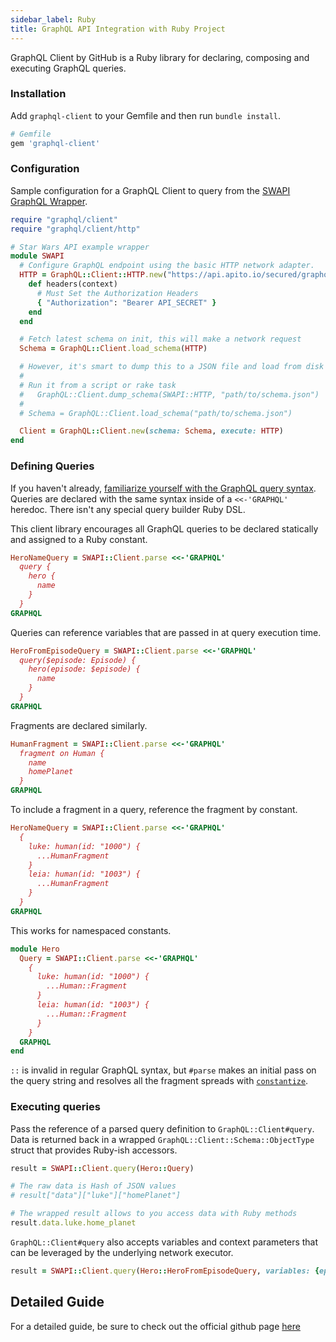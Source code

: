 ```yaml
---
sidebar_label: Ruby
title: GraphQL API Integration with Ruby Project
---
```

<head>
    <meta property="og:type" content="article" />
</head>


GraphQL Client by GitHub is a Ruby library for declaring, composing and executing GraphQL queries.

### Installation

Add `graphql-client` to your Gemfile and then run `bundle install`.

```ruby
# Gemfile
gem 'graphql-client'
```

### Configuration

Sample configuration for a GraphQL Client to query from the [SWAPI GraphQL Wrapper](https://github.com/graphql/swapi-graphql).

<ApiSecretNote />

```ruby
require "graphql/client"
require "graphql/client/http"

# Star Wars API example wrapper
module SWAPI
  # Configure GraphQL endpoint using the basic HTTP network adapter.
  HTTP = GraphQL::Client::HTTP.new("https://api.apito.io/secured/graphql") do
    def headers(context)
      # Must Set the Authorization Headers
      { "Authorization": "Bearer API_SECRET" }
    end
  end

  # Fetch latest schema on init, this will make a network request
  Schema = GraphQL::Client.load_schema(HTTP)

  # However, it's smart to dump this to a JSON file and load from disk
  #
  # Run it from a script or rake task
  #   GraphQL::Client.dump_schema(SWAPI::HTTP, "path/to/schema.json")
  #
  # Schema = GraphQL::Client.load_schema("path/to/schema.json")

  Client = GraphQL::Client.new(schema: Schema, execute: HTTP)
end
```

### Defining Queries

If you haven't already, [familiarize yourself with the GraphQL query syntax](http://graphql.org/docs/queries/). Queries are declared with the same syntax inside of a `<<-'GRAPHQL'` heredoc. There isn't any special query builder Ruby DSL.

This client library encourages all GraphQL queries to be declared statically and assigned to a Ruby constant.

```ruby
HeroNameQuery = SWAPI::Client.parse <<-'GRAPHQL'
  query {
    hero {
      name
    }
  }
GRAPHQL
```

Queries can reference variables that are passed in at query execution time.

```ruby
HeroFromEpisodeQuery = SWAPI::Client.parse <<-'GRAPHQL'
  query($episode: Episode) {
    hero(episode: $episode) {
      name
    }
  }
GRAPHQL
```

Fragments are declared similarly.

```ruby
HumanFragment = SWAPI::Client.parse <<-'GRAPHQL'
  fragment on Human {
    name
    homePlanet
  }
GRAPHQL
```

To include a fragment in a query, reference the fragment by constant.

```ruby
HeroNameQuery = SWAPI::Client.parse <<-'GRAPHQL'
  {
    luke: human(id: "1000") {
      ...HumanFragment
    }
    leia: human(id: "1003") {
      ...HumanFragment
    }
  }
GRAPHQL
```

This works for namespaced constants.

```ruby
module Hero
  Query = SWAPI::Client.parse <<-'GRAPHQL'
    {
      luke: human(id: "1000") {
        ...Human::Fragment
      }
      leia: human(id: "1003") {
        ...Human::Fragment
      }
    }
  GRAPHQL
end
```

`::` is invalid in regular GraphQL syntax, but `#parse` makes an initial pass on the query string and resolves all the fragment spreads with [`constantize`](http://api.rubyonrails.org/classes/ActiveSupport/Inflector.html#method-i-constantize).

### Executing queries

Pass the reference of a parsed query definition to `GraphQL::Client#query`. Data is returned back in a wrapped `GraphQL::Client::Schema::ObjectType` struct that provides Ruby-ish accessors.

```ruby
result = SWAPI::Client.query(Hero::Query)

# The raw data is Hash of JSON values
# result["data"]["luke"]["homePlanet"]

# The wrapped result allows to you access data with Ruby methods
result.data.luke.home_planet
```

`GraphQL::Client#query` also accepts variables and context parameters that can be leveraged by the underlying network executor.

```ruby
result = SWAPI::Client.query(Hero::HeroFromEpisodeQuery, variables: {episode: "JEDI"}, context: {user_id: current_user_id})
```

## Detailed Guide
For a detailed guide, be sure to check out the official github page [here](https://github.com/github/graphql-client)

